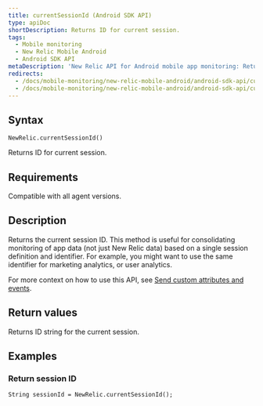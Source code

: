 ```yaml
---
title: currentSessionId (Android SDK API)
type: apiDoc
shortDescription: Returns ID for current session.
tags:
  - Mobile monitoring
  - New Relic Mobile Android
  - Android SDK API
metaDescription: 'New Relic API for Android mobile app monitoring: Return the ID of session.'
redirects:
  - /docs/mobile-monitoring/new-relic-mobile-android/android-sdk-api/currentsessionid-android-agent-api
  - /docs/mobile-monitoring/new-relic-mobile-android/android-sdk-api/current-session-id
---
```


## Syntax

```
NewRelic.currentSessionId()
```

Returns ID for current session.

## Requirements

Compatible with all agent versions.

## Description

Returns the current session ID. This method is useful for consolidating monitoring of app data (not just New Relic data) based on a single session definition and identifier. For example, you might want to use the same identifier for marketing analytics, or user analytics.

For more context on how to use this API, see [Send custom attributes and events](/docs/mobile-monitoring/new-relic-mobile-android/install-configure/work-android-sdk-api#attributes-events-insights).

## Return values

Returns ID string for the current session.

## Examples

### Return session ID

```
String sessionId = NewRelic.currentSessionId();
```
